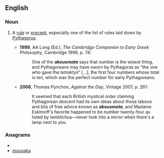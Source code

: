 ==English==
===Noun===
{{en-noun|akousmata}}

# {{philosophy}} A [[rule]] or [[precept]], especially one of the list of rules laid down by [[w:Pythagorus|Pythagorus]].
#*'''1999''', AA Long (Ed.), ''The Cambridge Companion to Early Greek Philosophy'', Cambridge 1999, p. 74:
#*:One of the '''''akousmata''''' says that number is the wisest thing, and Pythagoreans may have sworn by Pythagoras as “the one who gave the ''tetraktys''” [...], the first four numbers whose total is ten, which was the perfect number for early Pythagoreans.
#*'''2006''', Thomas Pynchon, ''Against the Day'', Vintage 2007, p. 261:
#*:It seemed that each British mystical order claiming Pythagorean descent had its own ideas about those taboos and bits of free advice known as '''''akousmata''''', and Madame Eskimoff's favorite happened to be number twenty-four as listed by Iamblichus—never look into a mirror when there's a lamp next to you.

===Anagrams===
* {{alphagram|aakmosu}}
* [[mousaka#English|mousaka]]